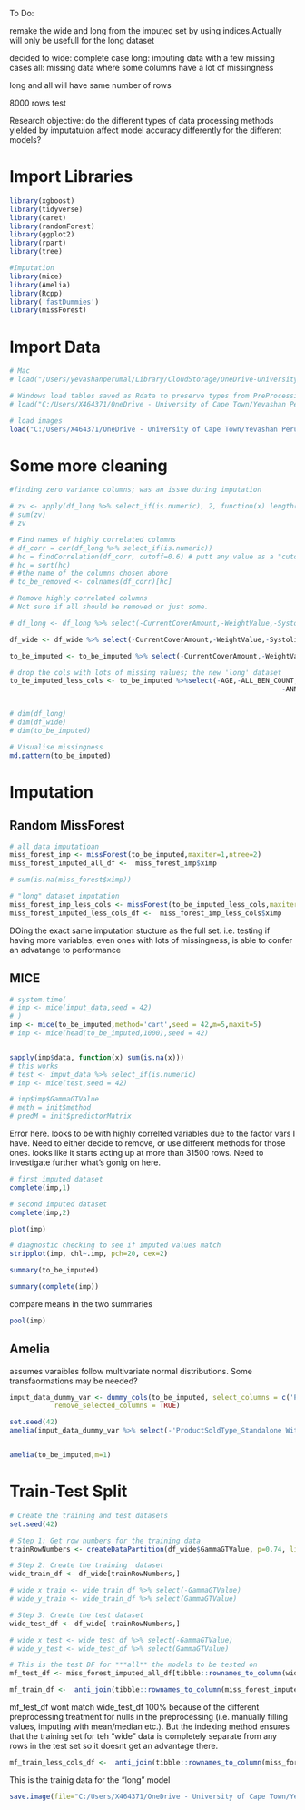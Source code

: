 
To Do:

remake the wide and long from the imputed set by using indices.Actually will only be usefull for the long dataset

decided to
wide: complete case
long: imputing data with a few missing cases
all: missing data where some columns have a lot of missingness

long and all will have same number of rows

8000 rows test



Research objective:
do the different types of data processing methods yielded by imputatuion affect model accuracy differently for the different models?


# Import Libraries
```r
library(xgboost)
library(tidyverse)
library(caret)
library(randomForest)
library(ggplot2)
library(rpart)
library(tree)

#Imputation
library(mice)
library(Amelia)
library(Rcpp)
library('fastDummies')
library(missForest)
```

# Import Data

```r
# Mac
# load("/Users/yevashanperumal/Library/CloudStorage/OneDrive-UniversityofCapeTown/Yevashan Perumal MSc - OneDrive/Data/data_for_modelling.Rdata")

# Windows load tables saved as Rdata to preserve types from PreProcessing v2
# load("C:/Users/X464371/OneDrive - University of Cape Town/Yevashan Perumal MSc - OneDrive/Data/data_for_modelling.Rdata")

# load images
load("C:/Users/X464371/OneDrive - University of Cape Town/Yevashan Perumal MSc - OneDrive/Data/imput_splits_image.Rdata")
```

# Some more cleaning
```r
#finding zero variance columns; was an issue during imputation

# zv <- apply(df_long %>% select_if(is.numeric), 2, function(x) length(unique(x)) == 1)
# sum(zv)
# zv

# Find names of highly correlated columns
# df_corr = cor(df_long %>% select_if(is.numeric))
# hc = findCorrelation(df_corr, cutoff=0.6) # putt any value as a "cutoff"
# hc = sort(hc)
# #the name of the columns chosen above
# to_be_removed <- colnames(df_corr)[hc]
```


```r
# Remove highly correlated columns
# Not sure if all should be removed or just some.

# df_long <- df_long %>% select(-CurrentCoverAmount,-WeightValue,-SystolicBloodPressureValue,-NumberOfDeferrals,-ClientBMIValue)

df_wide <- df_wide %>% select(-CurrentCoverAmount,-WeightValue,-SystolicBloodPressureValue,-NumberOfDeferrals,-ClientBMIValue) # might need to do the same exercise as above when I get to the imputation

to_be_imputed <- to_be_imputed %>% select(-CurrentCoverAmount,-WeightValue,-SystolicBloodPressureValue,-NumberOfDeferrals,-ClientBMIValue)

# drop the cols with lots of missing values; the new 'long' dataset
to_be_imputed_less_cols <- to_be_imputed %>%select(-AGE,-ALL_BEN_COUNT,-ALL_CONTRACT_COUNT,
                                                                   -ANNUAL_INVESTMENT,-AUM)


# dim(df_long)
# dim(df_wide)
# dim(to_be_imputed)
```

```r
# Visualise missingness
md.pattern(to_be_imputed)
```



# Imputation 

 
## Random MissForest
```r
# all data imputatioan
miss_forest_imp <- missForest(to_be_imputed,maxiter=1,ntree=2)
miss_forest_imputed_all_df <-  miss_forest_imp$ximp

# sum(is.na(miss_forest$ximp))
```

```r
# "long" dataset imputation
miss_forest_imp_less_cols <- missForest(to_be_imputed_less_cols,maxiter=1,ntree=2)
miss_forest_imputed_less_cols_df <-  miss_forest_imp_less_cols$ximp
```
DOing the exact same imputation stucture as the full set. i.e. testing if having more variables, even ones with lots of missingness, is able to confer an advatange to performance 

## MICE
```r
# system.time(
# imp <- mice(imput_data,seed = 42) 
# )
imp <- mice(to_be_imputed,method='cart',seed = 42,m=5,maxit=5)
# imp <- mice(head(to_be_imputed,1000),seed = 42) 


sapply(imp$data, function(x) sum(is.na(x)))
# this works
# test <- imput_data %>% select_if(is.numeric)
# imp <- mice(test,seed = 42)

# imp$imp$GammaGTValue
# meth = init$method
# predM = init$predictorMatrix
```
Error here. looks to be with highly correlted variables due to the factor vars I have. Need to either decide to remove, or use different methods for those ones.
looks like it starts acting up at more than 31500 rows. Need to investigate further what's gonig on here.
 
 
```r
# first imputed dataset
complete(imp,1)
```
```r
# second imputed dataset
complete(imp,2)
```
 
```r
plot(imp)
```
 
```r
# diagnostic checking to see if imputed values match
stripplot(imp, chl~.imp, pch=20, cex=2)
```
 

```r
summary(to_be_imputed)
```
 
```r
summary(complete(imp))
```
compare means in the two summaries
 
 
```r
pool(imp)
```


## Amelia
assumes varaibles follow multivariate normal distributions. Some transfaormations may be needed?
```r
imput_data_dummy_var <- dummy_cols(to_be_imputed, select_columns = c('ProductSoldType', 'SmokerStatus', 'OccupationClassCode', 'DisabilityIncomeClass', 'AutoDeferredIndicator', 'NTUIndicator', 'LOAIndicator', 'ExclusionIndicator', 'AcceleratorIndicator', 'EducationID_Override', 'SumAssuredBand', 'ASS_ETHNIC_GROUP', 'PROVINCE', 'FARMER_IND', 'PROF_MARKET_IND', 'PUBLIC_SECTOR_IND', 'PUBLIC_SECTOR_TYPE', 'MARITAL_STATUS', 'GENDER'),
           remove_selected_columns = TRUE)
```
 
```r
set.seed(42)
amelia(imput_data_dummy_var %>% select(-'ProductSoldType_Standalone With Accelerator', -SmokerStatus_SMOKER, -OccupationClassCode_E, -DisabilityIncomeClass_3, -AutoDeferredIndicator_Y, -NTUIndicator_Y, -LOAIndicator_Y, -ExclusionIndicator_Y,- AcceleratorIndicator_Y, -EducationID_Override_4, -`SumAssuredBand_M: R2,000,000.00 - R2,500,000.00`, -ASS_ETHNIC_GROUP_WHITE, -`PROVINCE_W CAPE`,- FARMER_IND_Y, -PROF_MARKET_IND_UNKNOWN, -PROF_MARKET_IND_Y, -PUBLIC_SECTOR_IND_UNKNOWN, -PUBLIC_SECTOR_IND_Y, -`PUBLIC_SECTOR_TYPE_WESTERN-CAPE PROVINCIAL GOVERMENT`, -MARITAL_STATUS_WIDOWED, -GENDER_MALE,-GENDER_UNKNOWN),m=5)


amelia(to_be_imputed,m=1)
```
##########################################################################################################################

# Train-Test Split
```r
# Create the training and test datasets
set.seed(42)

# Step 1: Get row numbers for the training data
trainRowNumbers <- createDataPartition(df_wide$GammaGTValue, p=0.74, list=FALSE)

# Step 2: Create the training  dataset
wide_train_df <- df_wide[trainRowNumbers,]

# wide_x_train <- wide_train_df %>% select(-GammaGTValue)
# wide_y_train <- wide_train_df %>% select(GammaGTValue)

# Step 3: Create the test dataset
wide_test_df <- df_wide[-trainRowNumbers,]

# wide_x_test <- wide_test_df %>% select(-GammaGTValue)
# wide_y_test <- wide_test_df %>% select(GammaGTValue)
```

```r
# This is the test DF for ***all** the models to be tested on
mf_test_df <- miss_forest_imputed_all_df[tibble::rownames_to_column(wide_test_df)$rowname,]

mf_train_df <-  anti_join(tibble::rownames_to_column(miss_forest_imputed_all_df),tibble::rownames_to_column(mf_test_df),by=c("rowname" = "rowname"))

```
mf_test_df wont match wide_test_df 100% because of the different preprocessing treatment for nulls in the preprocessing (i.e. manually filling values, imputing with mean/median etc.). But the indexing method ensures that the training set for teh "wide" data is completely separate from any rows in the test set so it doesnt get an advantage there. 

```r
mf_train_less_cols_df <-  anti_join(tibble::rownames_to_column(miss_forest_imputed_less_cols_df),tibble::rownames_to_column(mf_test_df),by=c("rowname" = "rowname"))
```
This is the trainig data for the "long" model

```r
save.image(file="C:/Users/X464371/OneDrive - University of Cape Town/Yevashan Perumal MSc - OneDrive/Data/imput_splits_image.Rdata")
```

